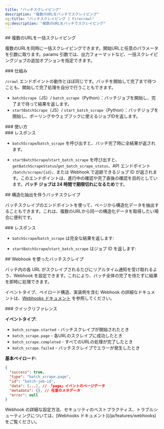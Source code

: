 ```yaml
---
title: "バッチスクレイピング"
description: "複数のURLをバッチでスクレイピング"
og:title: "バッチスクレイピング | Firecrawl"
og:description: "複数のURLをバッチでスクレイピング"
---
```



<div id="batch-scraping-multiple-urls">
  ## 複数のURLを一括スクレイピング
</div>

複数のURLを同時に一括スクレイピングできます。開始URLと任意のパラメータを引数に取ります。params 引数では、出力フォーマットなど、一括スクレイピングジョブの追加オプションを指定できます。

<div id="how-it-works">
  ### 仕組み
</div>

`/crawl` エンドポイントの動作とほぼ同じです。バッチを開始して完了まで待つことも、開始して完了処理を自分で行うこともできます。

* `batchScrape`（JS）/ `batch_scrape`（Python）：バッチジョブを開始し、完了まで待って結果を返します。
* `startBatchScrape`（JS）/ `start_batch_scrape`（Python）：バッチジョブを開始し、ポーリングやウェブフックに使えるジョブIDを返します。

<div id="usage">
  ### 使い方
</div>

<CodeGroup>
  <BatchScrapePython />

  <BatchScrapeNode />

  <BatchScrapeCURL />
</CodeGroup>

<div id="response">
  ### レスポンス
</div>

* `batchScrape`/`batch_scrape` を呼び出すと、バッチ完了時に全結果が返されます。

<BatchScrapeOutput />

* `startBatchScrape`/`start_batch_scrape` を呼び出すと、`getBatchScrapeStatus`/`get_batch_scrape_status`、API エンドポイント `/batch/scrape/{id}`、または Webhook で追跡できるジョブ ID が返されます。このエンドポイントは、進行中の確認や完了直後の確認を目的としています。**バッチ ジョブは 24 時間で期限切れになるため**です。

<BatchScrapeAsyncOutput />

<div id="batch-scrape-with-structured-extraction">
  ## 構造化抽出を伴うバッチスクレイプ
</div>

バッチスクレイプのエンドポイントを使って、ページから構造化データを抽出することもできます。これは、複数のURLから同一の構造化データを取得したい場合に便利です。

<CodeGroup>
  <BatchScrapeExtractPython />

  <BatchScrapeExtractNode />

  <BatchScrapeExtractCURL />
</CodeGroup>

<div id="response">
  ### レスポンス
</div>

* `batchScrape`/`batch_scrape` は完全な結果を返します:

<BatchScrapeExtractOutput />

* `startBatchScrape`/`start_batch_scrape` はジョブ ID を返します:

<BatchScrapeExtractAsyncOutput />

<div id="batch-scrape-with-webhooks">
  ## Webhook を使ったバッチスクレイプ
</div>

バッチ内の各 URL がスクレイプされるたびにリアルタイム通知を受け取れるよう、Webhook を設定できます。これにより、バッチ全体の完了を待たずに結果を即時に処理できます。

<BatchScrapeWebhookCURL />

イベントタイプ、ペイロード構造、実装例を含む Webhook の詳細なドキュメントは、[Webhooks ドキュメント](/ja/features/webhooks) を参照してください。

<div id="quick-reference">
  ### クイックリファレンス
</div>

**イベントタイプ:**

* `batch_scrape.started` - バッチスクレイプが開始されたとき
* `batch_scrape.page` - 各URLのスクレイプに成功したとき
* `batch_scrape.completed` - すべてのURLの処理が完了したとき
* `batch_scrape.failed` - バッチスクレイプでエラーが発生したとき

**基本ペイロード:**

```json
{
  "success": true,
  "type": "batch_scrape.page",
  "id": "batch-job-id",
  "data": [...], // 「page」イベントのページデータ
  "metadata": {}, // 任意のメタデータ
  "error": null
}
```

<Note>
  Webhook の詳細な設定方法、セキュリティのベストプラクティス、トラブルシューティングについては、[Webhooks ドキュメント](/ja/features/webhooks)をご覧ください。
</Note>

